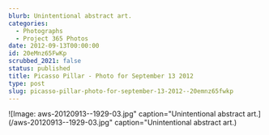 ```yaml
---
blurb: Unintentional abstract art.
categories:
  - Photographs
  - Project 365 Photos
date: 2012-09-13T00:00:00
id: 20eMnz65FwKp
scrubbed_2021: false
status: published
title: Picasso Pillar - Photo for September 13 2012
type: post
slug: picasso-pillar-photo-for-september-13-2012--20emnz65fwkp
---
```


![Image: aws-20120913--1929-03.jpg" caption="Unintentional abstract art.](/aws-20120913--1929-03.jpg" caption="Unintentional abstract art.)